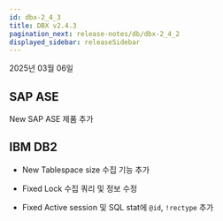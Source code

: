 ```yaml
---
id: dbx-2_4_3
title: DBX v2.4.3
pagination_next: release-notes/db/dbx-2_4_2
displayed_sidebar: releaseSidebar
---
```


2025년 03월 06일


## SAP ASE 

<Status priority='1'>New</Status> SAP ASE 제품 추가 

## IBM DB2 

- <Status priority='1'>New</Status> Tablespace size 수집 기능 추가

- <Status priority='0'>Fixed</Status> Lock 수집 쿼리 및 정보 수정

- <Status priority='0'>Fixed</Status>  Active session 및 SQL stat에 `@id`, `!rectype` 추가



<DownloadJava ver="2.4.3" />